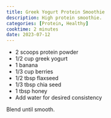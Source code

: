 ```yaml
---
title: Greek Yogurt Protein Smoothie
description: High protein smoothie.
categories: [Protein, Healthy]
cooktime: 2 minutes
date: 2023-07-12
---
```


* 2 scoops protein powder
* 1/2 cup greek yogurt
* 1 banana
* 1/3 cup berries
* 1/2 tbsp flaxseed
* 1/3 tbsp chia seed
* 1 tbsp honey
* Add water for desired consistency

Blend until smooth.
